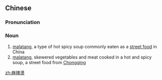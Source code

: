 {{also|麻辣烫}}
==Chinese==
{{zh-forms|s=麻辣烫}}

===Pronunciation===
{{zh-pron
|m=málàtàng
|cat=n
}}

===Noun===
{{zh-noun}}

# [[malatang]], a type of hot spicy soup commonly eaten as a [[street food]] in China
# [[malatang]], skewered vegetables and meat cooked in a hot and spicy soup, a street food from [[Chongqing]]

{{zh-cat|Soups}}

[[zh:麻辣燙]]